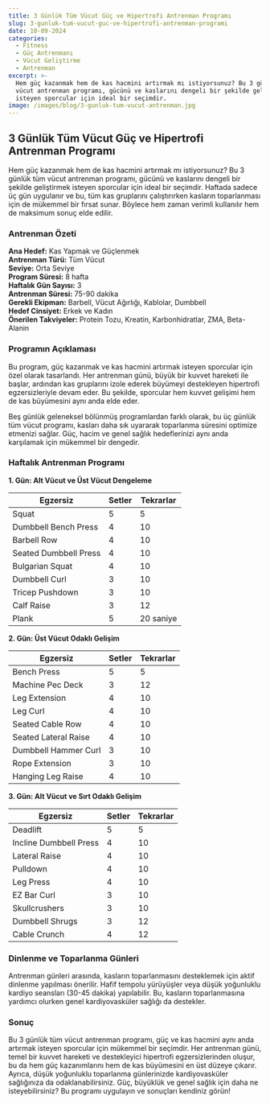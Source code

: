 ```yaml
---
title: 3 Günlük Tüm Vücut Güç ve Hipertrofi Antrenman Programı
slug: 3-gunluk-tum-vucut-guc-ve-hipertrofi-antrenman-programi
date: 10-09-2024
categories:
  - Fitness
  - Güç Antrenmanı
  - Vücut Geliştirme
  - Antrenman
excerpt: >-
  Hem güç kazanmak hem de kas hacmini artırmak mı istiyorsunuz? Bu 3 günlük tüm
  vücut antrenman programı, gücünü ve kaslarını dengeli bir şekilde geliştirmek
  isteyen sporcular için ideal bir seçimdir.
image: /images/blog/3-gunluk-tum-vucut-antrenman.jpg
---
```


## 3 Günlük Tüm Vücut Güç ve Hipertrofi Antrenman Programı

Hem güç kazanmak hem de kas hacmini artırmak mı istiyorsunuz? Bu 3 günlük tüm vücut antrenman programı, gücünü ve kaslarını dengeli bir şekilde geliştirmek isteyen sporcular için ideal bir seçimdir. Haftada sadece üç gün uygulanır ve bu, tüm kas gruplarını çalıştırırken kasların toparlanması için de mükemmel bir fırsat sunar. Böylece hem zaman verimli kullanılır hem de maksimum sonuç elde edilir.

### Antrenman Özeti

**Ana Hedef:** Kas Yapmak ve Güçlenmek  
**Antrenman Türü:** Tüm Vücut  
**Seviye:** Orta Seviye  
**Program Süresi:** 8 hafta  
**Haftalık Gün Sayısı:** 3  
**Antrenman Süresi:** 75-90 dakika  
**Gerekli Ekipman:** Barbell, Vücut Ağırlığı, Kablolar, Dumbbell  
**Hedef Cinsiyet:** Erkek ve Kadın  
**Önerilen Takviyeler:** Protein Tozu, Kreatin, Karbonhidratlar, ZMA, Beta-Alanin  

### Programın Açıklaması

Bu program, güç kazanmak ve kas hacmini artırmak isteyen sporcular için özel olarak tasarlandı. Her antrenman günü, büyük bir kuvvet hareketi ile başlar, ardından kas gruplarını izole ederek büyümeyi destekleyen hipertrofi egzersizleriyle devam eder. Bu şekilde, sporcular hem kuvvet gelişimi hem de kas büyümesini aynı anda elde eder.

Beş günlük geleneksel bölünmüş programlardan farklı olarak, bu üç günlük tüm vücut programı, kasları daha sık uyararak toparlanma süresini optimize etmenizi sağlar. Güç, hacim ve genel sağlık hedeflerinizi aynı anda karşılamak için mükemmel bir dengedir.

### Haftalık Antrenman Programı

**1. Gün: Alt Vücut ve Üst Vücut Dengeleme**

<table class="prose w-full table-auto text-left border-collapse border border-gray-200 dark:border-gray-600">
  <thead class="bg-gray-200 dark:bg-gray-700">
    <tr>
      <th class="border px-4 py-2 dark:border-gray-600 text-black dark:text-white">Egzersiz</th>
      <th class="border px-4 py-2 dark:border-gray-600 text-black dark:text-white">Setler</th>
      <th class="border px-4 py-2 dark:border-gray-600 text-black dark:text-white">Tekrarlar</th>
    </tr>
  </thead>
  <tbody>
    <tr class="bg-gray-100 dark:bg-gray-800">
      <td class="border px-4 py-2 dark:border-gray-600">Squat</td>
      <td class="border px-4 py-2 dark:border-gray-600">5</td>
      <td class="border px-4 py-2 dark:border-gray-600">5</td>
    </tr>
    <tr>
      <td class="border px-4 py-2 dark:border-gray-600">Dumbbell Bench Press</td>
      <td class="border px-4 py-2 dark:border-gray-600">4</td>
      <td class="border px-4 py-2 dark:border-gray-600">10</td>
    </tr>
    <tr class="bg-gray-100 dark:bg-gray-800">
      <td class="border px-4 py-2 dark:border-gray-600">Barbell Row</td>
      <td class="border px-4 py-2 dark:border-gray-600">4</td>
      <td class="border px-4 py-2 dark:border-gray-600">10</td>
    </tr>
    <tr>
      <td class="border px-4 py-2 dark:border-gray-600">Seated Dumbbell Press</td>
      <td class="border px-4 py-2 dark:border-gray-600">4</td>
      <td class="border px-4 py-2 dark:border-gray-600">10</td>
    </tr>
    <tr class="bg-gray-100 dark:bg-gray-800">
      <td class="border px-4 py-2 dark:border-gray-600">Bulgarian Squat</td>
      <td class="border px-4 py-2 dark:border-gray-600">4</td>
      <td class="border px-4 py-2 dark:border-gray-600">10</td>
    </tr>
    <tr>
      <td class="border px-4 py-2 dark:border-gray-600">Dumbbell Curl</td>
      <td class="border px-4 py-2 dark:border-gray-600">3</td>
      <td class="border px-4 py-2 dark:border-gray-600">10</td>
    </tr>
    <tr class="bg-gray-100 dark:bg-gray-800">
      <td class="border px-4 py-2 dark:border-gray-600">Tricep Pushdown</td>
      <td class="border px-4 py-2 dark:border-gray-600">3</td>
      <td class="border px-4 py-2 dark:border-gray-600">10</td>
    </tr>
    <tr>
      <td class="border px-4 py-2 dark:border-gray-600">Calf Raise</td>
      <td class="border px-4 py-2 dark:border-gray-600">3</td>
      <td class="border px-4 py-2 dark:border-gray-600">12</td>
    </tr>
    <tr class="bg-gray-100 dark:bg-gray-800">
      <td class="border px-4 py-2 dark:border-gray-600">Plank</td>
      <td class="border px-4 py-2 dark:border-gray-600">5</td>
      <td class="border px-4 py-2 dark:border-gray-600">20 saniye</td>
    </tr>
  </tbody>
</table>

**2. Gün: Üst Vücut Odaklı Gelişim**

<table class="prose w-full table-auto text-left border-collapse border border-gray-200 dark:border-gray-600">
  <thead class="bg-gray-200 dark:bg-gray-700">
    <tr>
      <th class="border px-4 py-2 dark:border-gray-600 text-black dark:text-white">Egzersiz</th>
      <th class="border px-4 py-2 dark:border-gray-600 text-black dark:text-white">Setler</th>
      <th class="border px-4 py-2 dark:border-gray-600 text-black dark:text-white">Tekrarlar</th>
    </tr>
  </thead>
  <tbody>
    <tr class="bg-gray-100 dark:bg-gray-800">
      <td class="border px-4 py-2 dark:border-gray-600">Bench Press</td>
      <td class="border px-4 py-2 dark:border-gray-600">5</td>
      <td class="border px-4 py-2 dark:border-gray-600">5</td>
    </tr>
    <tr>
      <td class="border px-4 py-2 dark:border-gray-600">Machine Pec Deck</td>
      <td class="border px-4 py-2 dark:border-gray-600">3</td>
      <td class="border px-4 py-2 dark:border-gray-600">12</td>
    </tr>
    <tr class="bg-gray-100 dark:bg-gray-800">
      <td class="border px-4 py-2 dark:border-gray-600">Leg Extension</td>
      <td class="border px-4 py-2 dark:border-gray-600">4</td>
      <td class="border px-4 py-2 dark:border-gray-600">10</td>
    </tr>
    <tr>
      <td class="border px-4 py-2 dark:border-gray-600">Leg Curl</td>
      <td class="border px-4 py-2 dark:border-gray-600">4</td>
      <td class="border px-4 py-2 dark:border-gray-600">10</td>
    </tr>
    <tr class="bg-gray-100 dark:bg-gray-800">
      <td class="border px-4 py-2 dark:border-gray-600">Seated Cable Row</td>
      <td class="border px-4 py-2 dark:border-gray-600">4</td>
      <td class="border px-4 py-2 dark:border-gray-600">10</td>
    </tr>
    <tr>
      <td class="border px-4 py-2 dark:border-gray-600">Seated Lateral Raise</td>
      <td class="border px-4 py-2 dark:border-gray-600">4</td>
      <td class="border px-4 py-2 dark:border-gray-600">10</td>
    </tr>
    <tr class="bg-gray-100 dark:bg-gray-800">
      <td class="border px-4 py-2 dark:border-gray-600">Dumbbell Hammer Curl</td>
      <td class="border px-4 py-2 dark:border-gray-600">3</td>
      <td class="border px-4 py-2 dark:border-gray-600">10</td>
    </tr>
    <tr>
      <td class="border px-4 py-2 dark:border-gray-600">Rope Extension</td>
      <td class="border px-4 py-2 dark:border-gray-600">3</td>
      <td class="border px-4 py-2 dark:border-gray-600">10</td>
    </tr>
    <tr class="bg-gray-100 dark:bg-gray-800">
      <td class="border px-4 py-2 dark:border-gray-600">Hanging Leg Raise</td>
      <td class="border px-4 py-2 dark:border-gray-600">4</td>
      <td class="border px-4 py-2 dark:border-gray-600">10</td>
    </tr>
  </tbody>
</table>

**3. Gün: Alt Vücut ve Sırt Odaklı Gelişim**

<table class="prose w-full table-auto text-left border-collapse border border-gray-200 dark:border-gray-600">
  <thead class="bg-gray-200 dark:bg-gray-700">
    <tr>
      <th class="border px-4 py-2 dark:border-gray-600 text-black dark:text-white">Egzersiz</th>
      <th class="border px-4 py-2 dark:border-gray-600 text-black dark:text-white">Setler</th>
      <th class="border px-4 py-2 dark:border-gray-600 text-black dark:text-white">Tekrarlar</th>
    </tr>
  </thead>
  <tbody>
    <tr class="bg-gray-100 dark:bg-gray-800">
      <td class="border px-4 py-2 dark:border-gray-600">Deadlift</td>
      <td class="border px-4 py-2 dark:border-gray-600">5</td>
      <td class="border px-4 py-2 dark:border-gray-600">5</td>
    </tr>
    <tr>
      <td class="border px-4 py-2 dark:border-gray-600">Incline Dumbbell Press</td>
      <td class="border px-4 py-2 dark:border-gray-600">4</td>
      <td class="border px-4 py-2 dark:border-gray-600">10</td>
    </tr>
    <tr class="bg-gray-100 dark:bg-gray-800">
      <td class="border px-4 py-2 dark:border-gray-600">Lateral Raise</td>
      <td class="border px-4 py-2 dark:border-gray-600">4</td>
      <td class="border px-4 py-2 dark:border-gray-600">10</td>
    </tr>
    <tr>
      <td class="border px-4 py-2 dark:border-gray-600">Pulldown</td>
      <td class="border px-4 py-2 dark:border-gray-600">4</td>
      <td class="border px-4 py-2 dark:border-gray-600">10</td>
    </tr>
    <tr class="bg-gray-100 dark:bg-gray-800">
      <td class="border px-4 py-2 dark:border-gray-600">Leg Press</td>
      <td class="border px-4 py-2 dark:border-gray-600">4</td>
      <td class="border px-4 py-2 dark:border-gray-600">10</td>
    </tr>
    <tr>
      <td class="border px-4 py-2 dark:border-gray-600">EZ Bar Curl</td>
      <td class="border px-4 py-2 dark:border-gray-600">3</td>
      <td class="border px-4 py-2 dark:border-gray-600">10</td>
    </tr>
    <tr class="bg-gray-100 dark:bg-gray-800">
      <td class="border px-4 py-2 dark:border-gray-600">Skullcrushers</td>
      <td class="border px-4 py-2 dark:border-gray-600">3</td>
      <td class="border px-4 py-2 dark:border-gray-600">10</td>
    </tr>
    <tr>
      <td class="border px-4 py-2 dark:border-gray-600">Dumbbell Shrugs</td>
      <td class="border px-4 py-2 dark:border-gray-600">3</td>
      <td class="border px-4 py-2 dark:border-gray-600">12</td>
    </tr>
    <tr class="bg-gray-100 dark:bg-gray-800">
      <td class="border px-4 py-2 dark:border-gray-600">Cable Crunch</td>
      <td class="border px-4 py-2 dark:border-gray-600">4</td>
      <td class="border px-4 py-2 dark:border-gray-600">12</td>
    </tr>
  </tbody>
</table>

### Dinlenme ve Toparlanma Günleri

Antrenman günleri arasında, kasların toparlanmasını desteklemek için aktif dinlenme yapılması önerilir. Hafif tempolu yürüyüşler veya düşük yoğunluklu kardiyo seansları (30-45 dakika) yapılabilir. Bu, kasların toparlanmasına yardımcı olurken genel kardiyovasküler sağlığı da destekler.

### Sonuç

Bu 3 günlük tüm vücut antrenman programı, güç ve kas hacmini aynı anda artırmak isteyen sporcular için mükemmel bir seçimdir. Her antrenman günü, temel bir kuvvet hareketi ve destekleyici hipertrofi egzersizlerinden oluşur, bu da hem güç kazanımlarını hem de kas büyümesini en üst düzeye çıkarır. Ayrıca, düşük yoğunluklu toparlanma günlerinizde kardiyovasküler sağlığınıza da odaklanabilirsiniz. Güç, büyüklük ve genel sağlık için daha ne isteyebilirsiniz? Bu programı uygulayın ve sonuçları kendiniz görün!
